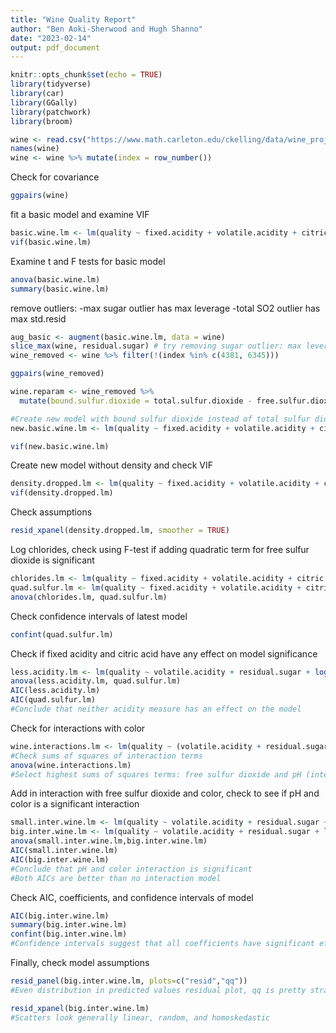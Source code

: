 ```yaml
---
title: "Wine Quality Report"
author: "Ben Aoki-Sherwood and Hugh Shanno"
date: "2023-02-14"
output: pdf_document
---
```


```r
knitr::opts_chunk$set(echo = TRUE)
library(tidyverse)
library(car)
library(GGally)
library(patchwork)
library(broom)
```

```r
wine <- read.csv("https://www.math.carleton.edu/ckelling/data/wine_project.csv")
names(wine)
wine <- wine %>% mutate(index = row_number())
```

Check for covariance
```r
ggpairs(wine)
```

fit a basic model and examine VIF
```r
basic.wine.lm <- lm(quality ~ fixed.acidity + volatile.acidity + citric.acid + residual.sugar + chlorides + free.sulfur.dioxide + total.sulfur.dioxide + density + pH + sulphates + alcohol + color, data = wine)
vif(basic.wine.lm)
```

Examine t and F tests for basic model
```r
anova(basic.wine.lm)
summary(basic.wine.lm)
```

remove outliers:
  -max sugar outlier has max leverage
  -total SO2 outlier has max std.resid

```r
aug_basic <- augment(basic.wine.lm, data = wine)
slice_max(wine, residual.sugar) # try removing sugar outlier: max leverage
wine_removed <- wine %>% filter(!(index %in% c(4381, 6345)))
```

```r
ggpairs(wine_removed)
```

```r
wine.reparam <- wine_removed %>%
  mutate(bound.sulfur.dioxide = total.sulfur.dioxide - free.sulfur.dioxide)

#Create new model with bound sulfur dioxide instead of total sulfur dioxide
new.basic.wine.lm <- lm(quality ~ fixed.acidity + volatile.acidity + citric.acid + residual.sugar + chlorides + free.sulfur.dioxide + bound.sulfur.dioxide + density + pH + sulphates + alcohol + color, data = wine.reparam)
```

```r
vif(new.basic.wine.lm)
```
Create new model without density and check VIF
```r
density.dropped.lm <- lm(quality ~ fixed.acidity + volatile.acidity + citric.acid + residual.sugar + chlorides + free.sulfur.dioxide + bound.sulfur.dioxide + pH + sulphates + alcohol + color, data = wine.reparam)
vif(density.dropped.lm)
```
Check assumptions
```r
resid_xpanel(density.dropped.lm, smoother = TRUE)
```
Log chlorides, check using F-test if adding quadratic term for free sulfur dioxide is significant
```r
chlorides.lm <- lm(quality ~ fixed.acidity + volatile.acidity + citric.acid + residual.sugar + log(chlorides) + free.sulfur.dioxide + bound.sulfur.dioxide + pH + sulphates + alcohol + color, data = wine.reparam)
quad.sulfur.lm <- lm(quality ~ fixed.acidity + volatile.acidity + citric.acid + residual.sugar + log(chlorides) + free.sulfur.dioxide + I(free.sulfur.dioxide^2) + bound.sulfur.dioxide + pH + sulphates + alcohol + color, data = wine.reparam)
anova(chlorides.lm, quad.sulfur.lm)
```
Check confidence intervals of latest model
```r
confint(quad.sulfur.lm)
```
Check if fixed acidity and citric acid have any effect on model significance
```r
less.acidity.lm <- lm(quality ~ volatile.acidity + residual.sugar + log(chlorides) + free.sulfur.dioxide + I(free.sulfur.dioxide^2) + bound.sulfur.dioxide + pH + sulphates + alcohol + color, data = wine.reparam)
anova(less.acidity.lm, quad.sulfur.lm)
AIC(less.acidity.lm)
AIC(quad.sulfur.lm)
#Conclude that neither acidity measure has an effect on the model
```
Check for interactions with color
```r
wine.interactions.lm <- lm(quality ~ (volatile.acidity + residual.sugar + log(chlorides) + free.sulfur.dioxide + I(free.sulfur.dioxide^2) + bound.sulfur.dioxide + pH + sulphates + alcohol)*color, data = wine.reparam)
#Check sums of squares of interaction terms
anova(wine.interactions.lm)
#Select highest sums of squares terms: free sulfur dioxide and pH (interactions)
```

Add in interaction with free sulfur dioxide and color, check to see if pH and color is a significant interaction
```r
small.inter.wine.lm <- lm(quality ~ volatile.acidity + residual.sugar + log(chlorides) + free.sulfur.dioxide*color + I(free.sulfur.dioxide^2) + bound.sulfur.dioxide + pH + sulphates + alcohol, data = wine.reparam)
big.inter.wine.lm <- lm(quality ~ volatile.acidity + residual.sugar + log(chlorides) + free.sulfur.dioxide*color + I(free.sulfur.dioxide^2) + bound.sulfur.dioxide + pH*color + sulphates + alcohol, data = wine.reparam)
anova(small.inter.wine.lm,big.inter.wine.lm)
AIC(small.inter.wine.lm)
AIC(big.inter.wine.lm)
#Conclude that pH and color interaction is significant
#Both AICs are better than no interaction model
```

Check AIC, coefficients, and confidence intervals of model
```r
AIC(big.inter.wine.lm)
summary(big.inter.wine.lm)
confint(big.inter.wine.lm)
#Confidence intervals suggest that all coefficients have significant effect
```
Finally, check model assumptions
```r
resid_panel(big.inter.wine.lm, plots=c("resid","qq"))
#Even distribution in predicted values residual plot, qq is pretty straight (maybe slightly heavy tailed)
```


```r
resid_xpanel(big.inter.wine.lm)
#Scatters look generally linear, random, and homoskedastic
```


